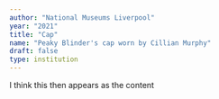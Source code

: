 ```yaml
---
author: "National Museums Liverpool"
year: "2021"
title: "Cap"
name: "Peaky Blinder's cap worn by Cillian Murphy"
draft: false
type: institution
---
```

I think this then appears as the content
